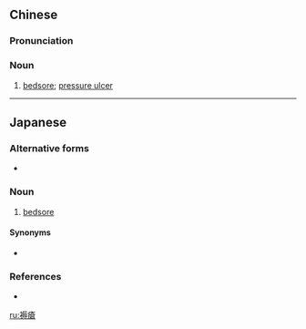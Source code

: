 {{also|褥疮}}
==Chinese==
{{zh-forms|s=褥疮}}

===Pronunciation===
{{zh-pron
|m=rùchuāng
|c=juk6 cong1
|cat=n
}}

===Noun===
{{zh-noun}}

# {{lb|zh|medicine}} [[bedsore]]; [[pressure ulcer]]

----

==Japanese==
{{ja-kanjitab|じょく|そう|yomi=o}}

===Alternative forms===
* {{l/ja|蓐瘡}}

===Noun===
{{ja-noun|じょくそう}}

# [[bedsore]]

====Synonyms====
* {{ja-r|床擦れ|とこずれ}}

===References===
* {{R:Kojien}}

[[ru:褥瘡]]